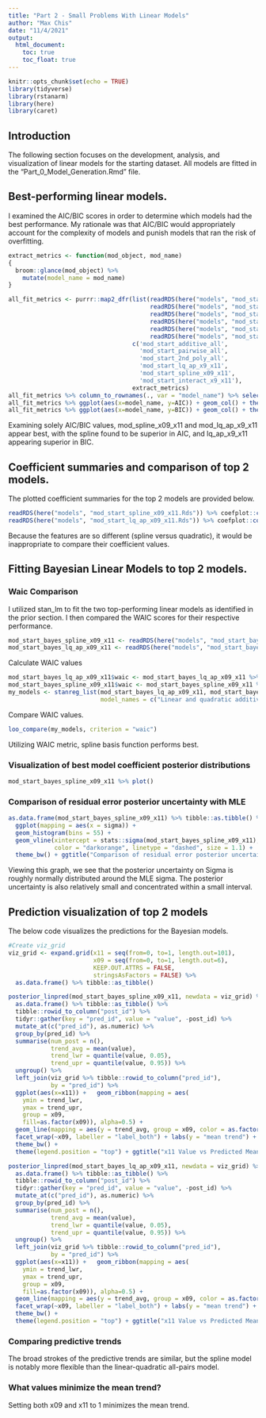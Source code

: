 ```yaml
---
title: "Part 2 - Small Problems With Linear Models"
author: "Max Chis"
date: "11/4/2021"
output: 
  html_document:
    toc: true
    toc_float: true
---
```


```r
knitr::opts_chunk$set(echo = TRUE)
library(tidyverse)
library(rstanarm)
library(here)
library(caret)
```


## Introduction

The following section focuses on the development, analysis, and visualization of linear models for the starting dataset. All models are fitted in the "Part_0_Model_Generation.Rmd" file. 

## Best-performing linear models.

I examined the AIC/BIC scores in order to determine which models had the best performance. My rationale was that AIC/BIC would appropriately account for the complexity of models and punish models that ran the risk of overfitting.
 
```r
extract_metrics <- function(mod_object, mod_name)
{
  broom::glance(mod_object) %>% 
    mutate(model_name = mod_name)
}

all_fit_metrics <- purrr::map2_dfr(list(readRDS(here("models", "mod_start_additive_all.Rds")), 
                                        readRDS(here("models", "mod_start_pairwise_all.Rds")),
                                        readRDS(here("models", "mod_start_2nd_poly_all.Rds")),
                                        readRDS(here("models", "mod_start_lq_ap_x09_x11.Rds")),
                                        readRDS(here("models", "mod_start_spline_x09_x11.Rds")),
                                        readRDS(here("models", "mod_start_interact_x09_x11.Rds"))),
                                   c('mod_start_additive_all', 
                                     'mod_start_pairwise_all', 
                                     'mod_start_2nd_poly_all', 
                                     'mod_start_lq_ap_x9_x11', 
                                     'mod_start_spline_x09_x11', 
                                     'mod_start_interact_x9_x11'),
                                   extract_metrics)
all_fit_metrics %>% column_to_rownames(., var = "model_name") %>% select(AIC, BIC)
all_fit_metrics %>% ggplot(aes(x=model_name, y=AIC)) + geom_col() + theme(axis.text.x = element_text(angle = 30, vjust = 1, hjust=1)) + ggtitle("AIC Scores of Models")
all_fit_metrics %>% ggplot(aes(x=model_name, y=BIC)) + geom_col() + theme(axis.text.x = element_text(angle = 30, vjust = 1, hjust=1)) + ggtitle("BIC Scores of Models")
```

Examining solely AIC/BIC values, mod_spline_x09_x11 and mod_lq_ap_x9_x11 appear best, with the spline found to be superior in AIC, and lq_ap_x9_x11 appearing superior in BIC.

## Coefficient summaries and comparison of top 2 models.

The plotted coefficient summaries for the top 2 models are provided below. 
```r
readRDS(here("models", "mod_start_spline_x09_x11.Rds")) %>% coefplot::coefplot()
readRDS(here("models", "mod_start_lq_ap_x09_x11.Rds")) %>% coefplot::coefplot()
```

Because the features are so different (spline versus quadratic), it would be inappropriate to compare their coefficient values.

## Fitting Bayesian Linear Models to top 2 models.

### Waic Comparison
I utilized stan_lm to fit the two top-performing linear models as identified in the prior section. I then compared the WAIC scores for their respective performance.

```r
mod_start_bayes_spline_x09_x11 <- readRDS(here("models", "mod_start_bayes_spline_x09_x11.Rds"))
mod_start_bayes_lq_ap_x09_x11 <- readRDS(here("models", "mod_start_bayes_lq_ap_x09_x11.Rds"))
```

Calculate WAIC values
```r
mod_start_bayes_lq_ap_x09_x11$waic <- mod_start_bayes_lq_ap_x09_x11 %>% waic()
mod_start_bayes_spline_x09_x11$waic <- mod_start_bayes_spline_x09_x11 %>% waic()
my_models <- stanreg_list(mod_start_bayes_lq_ap_x09_x11, mod_start_bayes_spline_x09_x11,
                          model_names = c("Linear and quadratic additive with all-pairwise interactions for x09 and x11.", "Spline basis x09 and x11"))
```

Compare WAIC values.
```r
loo_compare(my_models, criterion = "waic")
```

Utilizing WAIC metric, spline basis function performs best. 

### Visualization of best model coefficient posterior distributions

```r
mod_start_bayes_spline_x09_x11 %>% plot()
```



### Comparison of residual error posterior uncertainty with MLE

```r
as.data.frame(mod_start_bayes_spline_x09_x11) %>% tibble::as.tibble() %>%
  ggplot(mapping = aes(x = sigma)) +
  geom_histogram(bins = 55) +
  geom_vline(xintercept = stats::sigma(mod_start_bayes_spline_x09_x11),
             color = "darkorange", linetype = "dashed", size = 1.1) +
  theme_bw() + ggtitle("Comparison of residual error posterior uncertainty with MLE")
```

Viewing this graph, we see that the posterior uncertainty on Sigma is roughly normally distributed around the MLE sigma. The posterior uncertainty is also relatively small and concentrated within a small interval.


## Prediction visualization of top 2 models

The below code visualizes the predictions for the Bayesian models. 


```r
#Create viz_grid
viz_grid <- expand.grid(x11 = seq(from=0, to=1, length.out=101),
                        x09 = seq(from=0, to=1, length.out=6),
                        KEEP.OUT.ATTRS = FALSE,
                        stringsAsFactors = FALSE) %>% 
  as.data.frame() %>% tibble::as_tibble()  
```

```r
posterior_linpred(mod_start_bayes_spline_x09_x11, newdata = viz_grid) %>% 
  as.data.frame() %>% tibble::as_tibble() %>% 
  tibble::rowid_to_column("post_id") %>% 
  tidyr::gather(key = "pred_id", value = "value", -post_id) %>% 
  mutate_at(c("pred_id"), as.numeric) %>% 
  group_by(pred_id) %>% 
  summarise(num_post = n(),
            trend_avg = mean(value),
            trend_lwr = quantile(value, 0.05),
            trend_upr = quantile(value, 0.95)) %>% 
  ungroup() %>% 
  left_join(viz_grid %>% tibble::rowid_to_column("pred_id"),
            by = "pred_id") %>% 
  ggplot(aes(x=x11)) +   geom_ribbon(mapping = aes(
    ymin = trend_lwr,
    ymax = trend_upr,
    group = x09,
    fill=as.factor(x09)), alpha=0.5) + 
  geom_line(mapping = aes(y = trend_avg, group = x09, color = as.factor(x09)), size=1.) + 
  facet_wrap(~x09, labeller = "label_both") + labs(y = "mean trend") +
  theme_bw() +
  theme(legend.position = "top") + ggtitle("x11 Value vs Predicted Mean Trend, x09 Facets, Bayesian Splines")
```

```r
posterior_linpred(mod_start_bayes_lq_ap_x09_x11, newdata = viz_grid) %>% 
  as.data.frame() %>% tibble::as_tibble() %>% 
  tibble::rowid_to_column("post_id") %>% 
  tidyr::gather(key = "pred_id", value = "value", -post_id) %>% 
  mutate_at(c("pred_id"), as.numeric) %>% 
  group_by(pred_id) %>% 
  summarise(num_post = n(),
            trend_avg = mean(value),
            trend_lwr = quantile(value, 0.05),
            trend_upr = quantile(value, 0.95)) %>% 
  ungroup() %>% 
  left_join(viz_grid %>% tibble::rowid_to_column("pred_id"),
            by = "pred_id") %>% 
  ggplot(aes(x=x11)) +   geom_ribbon(mapping = aes(
    ymin = trend_lwr,
    ymax = trend_upr,
    group = x09,
    fill=as.factor(x09)), alpha=0.5) + 
  geom_line(mapping = aes(y = trend_avg, group = x09, color = as.factor(x09)), size=1.) + 
  facet_wrap(~x09, labeller = "label_both") + labs(y = "mean trend") +
  theme_bw() +
  theme(legend.position = "top") + ggtitle("x11 Value vs Predicted Mean Trend, x09 Facets, Bayesian Linear Quadratic")
```


### Comparing predictive trends

The broad strokes of the predictive trends are similar, but the spline model is notably more flexible than the linear-quadratic all-pairs model. 

### What values minimize the mean trend? 

Setting both x09 and x11 to 1 minimizes the mean trend.

